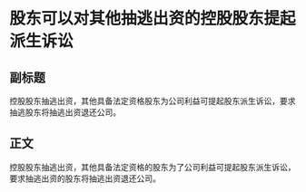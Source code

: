 # 股东可以对其他抽逃出资的控股股东提起派生诉讼
## 副标题
控股股东抽逃出资，其他具备法定资格股东为公司利益可提起股东派生诉讼，要求抽逃股东将抽逃出资退还公司。
## 正文
控股股东抽逃出资，其他具备法定资格的股东为了公司利益可提起股东派生诉讼，要求抽逃出资的股东将抽逃出资退还公司。